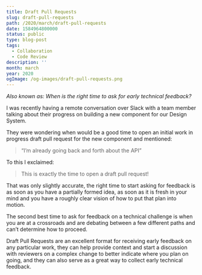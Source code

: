```yaml
---
title: Draft Pull Requests
slug: draft-pull-requests
path: /2020/march/draft-pull-requests
date: 1584964800000
status: public
type: blog-post
tags:
  - Collaboration
  - Code Review
description: ''
month: march
year: 2020
ogImage: /og-images/draft-pull-requests.png
---
```




_Also known as: When is the right time to ask for early technical feedback?_

I was recently having a remote conversation over Slack with a team member
talking about their progress on building a new component for our Design System.

They were wondering when would be a good time to open an initial work in
progress draft pull request for the new component and mentioned:

> “I’m already going back and forth about the API”

To this I exclaimed:

> This is exactly the time to open a draft pull request!

That was only slightly accurate, the right time to start asking for feedback is
as soon as you have a partially formed idea, as soon as it is fresh in your mind
and you have a roughly clear vision of how to put that plan into motion.

The second best time to ask for feedback on a technical challenge is when you
are at a crossroads and are debating between a few different paths and can’t
determine how to proceed.

Draft Pull Requests are an excellent format for receiving early feedback on any
particular work, they can help provide context and start a discussion with
reviewers on a complex change to better indicate where you plan on going, and
they can also serve as a great way to collect early technical feedback.


